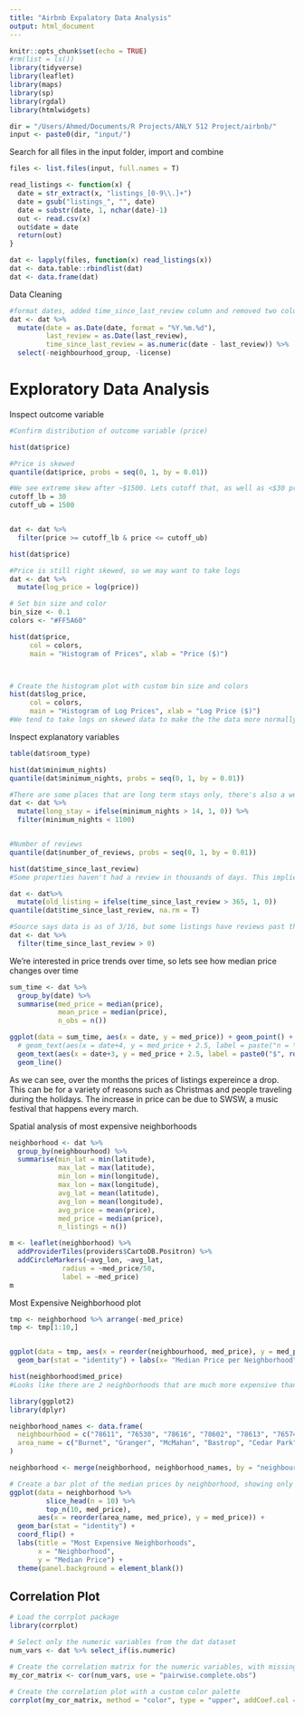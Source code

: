```yaml
---
title: "Airbnb Expalatory Data Analysis"
output: html_document
---
```


```r
knitr::opts_chunk$set(echo = TRUE)
#rm(list = ls())
library(tidyverse)
library(leaflet)
library(maps)
library(sp)
library(rgdal)
library(htmlwidgets)

dir = "/Users/Ahmed/Documents/R Projects/ANLY 512 Project/airbnb/"
input <- paste0(dir, "input/")
```


Search for all files in the input folder, import and combine
```r
files <- list.files(input, full.names = T)

read_listings <- function(x) {
  date = str_extract(x, "listings_[0-9\\.]+")
  date = gsub("listings_", "", date)
  date = substr(date, 1, nchar(date)-1)
  out <- read.csv(x)
  out$date = date
  return(out)
}

dat <- lapply(files, function(x) read_listings(x))
dat <- data.table::rbindlist(dat)
dat <- data.frame(dat)

```


Data Cleaning   
```r
#format dates, added time_since_last_review column and removed two columns
dat <- dat %>%
  mutate(date = as.Date(date, format = "%Y.%m.%d"),
         last_review = as.Date(last_review),
         time_since_last_review = as.numeric(date - last_review)) %>%
  select(-neighbourhood_group, -license)

```

# Exploratory Data Analysis 

Inspect outcome variable
```r
#Confirm distribution of outcome variable (price)

hist(dat$price)

#Price is skewed
quantile(dat$price, probs = seq(0, 1, by = 0.01))

#We see extreme skew after ~$1500. Lets cutoff that, as well as <$30 price house (1st percentile)
cutoff_lb = 30
cutoff_ub = 1500


dat <- dat %>%
  filter(price >= cutoff_lb & price <= cutoff_ub)

hist(dat$price)

#Price is still right skewed, so we may want to take logs
dat <- dat %>%
  mutate(log_price = log(price))

# Set bin size and color
bin_size <- 0.1
colors <- "#FF5A60"

hist(dat$price, 
     col = colors,
     main = "Histogram of Prices", xlab = "Price ($)")



# Create the histogram plot with custom bin size and colors
hist(dat$log_price, 
     col = colors,
     main = "Histogram of Log Prices", xlab = "Log Price ($)")
#We tend to take logs on skewed data to make the the data more normally distributed


```


Inspect explanatory variables

```r
table(dat$room_type)

hist(dat$minimum_nights)
quantile(dat$minimum_nights, probs = seq(0, 1, by = 0.01))

#There are some places that are long term stays only, there's also a weird outlier at 1100. Let's omit that and create a dummy for long term stays
dat <- dat %>%
  mutate(long_stay = ifelse(minimum_nights > 14, 1, 0)) %>%
  filter(minimum_nights < 1100)


#Number of reviews
quantile(dat$number_of_reviews, probs = seq(0, 1, by = 0.01))

hist(dat$time_since_last_review)
#Some properties haven't had a review in thousands of days. This implies the property listing may be old and outdated (no one has stayed there in years). Let's create a dummy to indicate if a property hasn't had a review in over 1 year

dat <- dat%>%
  mutate(old_listing = ifelse(time_since_last_review > 365, 1, 0))
quantile(dat$time_since_last_review, na.rm = T)

#Source says data is as of 3/16, but some listings have reviews past that. Let's treat them as miscoded and drop
dat <- dat %>% 
  filter(time_since_last_review > 0)

```


We're interested in price trends over time, so lets see how median price changes over time
```r
sum_time <- dat %>%
  group_by(date) %>%
  summarise(med_price = median(price),
            mean_price = median(price),
            n_obs = n())

ggplot(data = sum_time, aes(x = date, y = med_price)) + geom_point() +
  # geom_text(aes(x = date+4, y = med_price + 2.5, label = paste("n = \n", n_obs))) 
  geom_text(aes(x = date+3, y = med_price + 2.5, label = paste0("$", round(med_price, 2)))) + ggtitle("Median price of properties over a period of time") +  theme(plot.title = element_text(hjust = 0.5))+
  geom_line()

```

As we can see, over the months the prices of listings expereince a drop. This can be for a variety of reasons such as Christmas and people traveling during the holidays. The increase in price can be due to SWSW, a music festival that happens every march.




Spatial analysis of most expensive neighborhoods
```r
neighborhood <- dat %>%
  group_by(neighbourhood) %>%
  summarise(min_lat = min(latitude),
            max_lat = max(latitude), 
            min_lon = min(longitude), 
            max_lon = max(longitude),
            avg_lat = mean(latitude),
            avg_lon = mean(longitude),
            avg_price = mean(price),
            med_price = median(price),
            n_listings = n())

m <- leaflet(neighborhood) %>% 
  addProviderTiles(providers$CartoDB.Positron) %>%
  addCircleMarkers(~avg_lon, ~avg_lat,
             radius = ~med_price/50,
             label = ~med_price)
m


```




Most Expensive Neighborhood plot
```r
tmp <- neighborhood %>% arrange(-med_price)
tmp <- tmp[1:10,]


ggplot(data = tmp, aes(x = reorder(neighbourhood, med_price), y = med_price)) + 
  geom_bar(stat = "identity") + labs(x= "Median Price per Neighborhood", y="Neighborhood")

hist(neighborhood$med_price)
#Looks like there are 2 neighborhoods that are much more expensive than the others(78656 & 78732)
```


```r
library(ggplot2)
library(dplyr)

neighborhood_names <- data.frame(
  neighbourhood = c("78611", "76530", "78616", "78602", "78613", "76574", "78610", "78612", "78605", "78615"),
  area_name = c("Burnet", "Granger", "McMahan", "Bastrop", "Cedar Park", "Taylor", "Buda", "Cedar Creek", "Bertram", "Greater Austin")
)

neighborhood <- merge(neighborhood, neighborhood_names, by = "neighbourhood")

# Create a bar plot of the median prices by neighborhood, showing only the top 10 neighborhoods
ggplot(data = neighborhood %>%
         slice_head(n = 10) %>%
         top_n(10, med_price),
       aes(x = reorder(area_name, med_price), y = med_price)) + 
  geom_bar(stat = "identity") +
  coord_flip() +
  labs(title = "Most Expensive Neighborhoods",
       x = "Neighborhood",
       y = "Median Price") +
  theme(panel.background = element_blank())


```

## Correlation Plot
```r
# Load the corrplot package
library(corrplot)

# Select only the numeric variables from the dat dataset
num_vars <- dat %>% select_if(is.numeric)

# Create the correlation matrix for the numeric variables, with missing values removed
my_cor_matrix <- cor(num_vars, use = "pairwise.complete.obs")

# Create the correlation plot with a custom color palette
corrplot(my_cor_matrix, method = "color", type = "upper", addCoef.col = "black",tl.col="black",number.cex = 0.4, col = colorRampPalette(c("#e8e8e8","#b7b7b7", "#525252"))(50))

```


